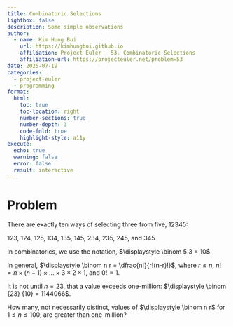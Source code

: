 ```yaml
---
title: Combinatoric Selections
lightbox: false
description: Some simple observations
author:
  - name: Kim Hung Bui
    url: https://kimhungbui.github.io
    affiliation: Project Euler - 53. Combinatoric Selections
    affiliation-url: https://projecteuler.net/problem=53
date: 2025-07-19
categories:
  - project-euler
  - programming
format:
  html:
    toc: true
    toc-location: right
    number-sections: true
    number-depth: 3
    code-fold: true
    highlight-style: a11y
execute:
  echo: true
  warning: false
  error: false
  result: interactive
---
```


# Problem

<p>There are exactly ten ways of selecting three from five, 12345:</p>
<p class="center">123, 124, 125, 134, 135, 145, 234, 235, 245, and 345</p>
<p>In combinatorics, we use the notation, $\displaystyle \binom 5 3 = 10$.</p>
<p>In general, $\displaystyle \binom n r = \dfrac{n!}{r!(n-r)!}$, where $r \le n$, $n! = n \times (n-1) \times ... \times 3 \times 2 \times 1$, and $0! = 1$.
</p>
<p>It is not until $n = 23$, that a value exceeds one-million: $\displaystyle \binom {23} {10} = 1144066$.</p>
<p>How many, not necessarily distinct, values of $\displaystyle \binom n r$ for $1 \le n \le 100$, are greater than one-million?</p>

